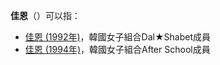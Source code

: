 '''佳恩'''（{{lang-ko|가은}}）可以指：
*[[佳恩_(1992年)|佳恩 (1992年)]]，韓國女子組合Dal★Shabet成員
*[[佳恩_(1994年)|佳恩 (1994年)]]，韓國女子組合After School成員
{{Disambig|cat=二字人名消歧义}}